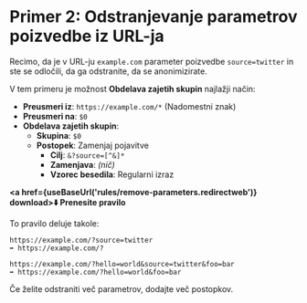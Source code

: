 
# Primer 2: Odstranjevanje parametrov poizvedbe iz URL-ja

Recimo, da je v URL-ju `example.com` parameter poizvedbe `source=twitter` in ste se odločili, da ga odstranite, da se anonimizirate.

V tem primeru je možnost **Obdelava zajetih skupin** najlažji način:

*   **Preusmeri iz**: `https://example.com/*` (Nadomestni znak)
*   **Preusmeri na**: `$0`
*   **Obdelava zajetih skupin**:
    *   **Skupina**: `$0`
    *   **Postopek**: Zamenjaj pojavitve
        *   **Cilj**: `&?source=[^&]*`
        *   **Zamenjava**: *(nič)*
        *   **Vzorec besedila**: Regularni izraz

**<a href={useBaseUrl('rules/remove-parameters.redirectweb')} download>⬇️ Prenesite pravilo</a>**

To pravilo deluje takole:

```
https://example.com/?source=twitter
➡️ https://example.com/?
```

```
https://example.com/?hello=world&source=twitter&foo=bar
➡️ https://example.com/?hello=world&foo=bar
```

Če želite odstraniti več parametrov, dodajte več postopkov.
